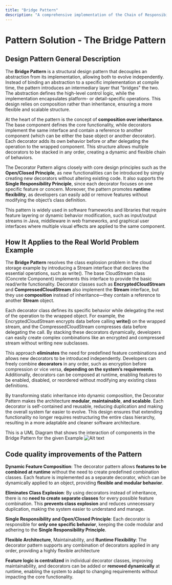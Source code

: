 ```yaml
---
title: "Bridge Pattern"
description: "A comprehensive implementation of the Chain of Responsibility pattern with practical examples and best practices."
---
```


# Pattern Solution - <text>The Bridge Pattern</text>

## <div>Design Pattern General Description</div>
The **Bridge Pattern** is a structural design pattern that decouples an abstraction from its implementation, allowing both to evolve independently. Instead of binding an abstraction to a specific implementation at compile time, the pattern introduces an intermediary layer that "bridges" the two. The abstraction defines the high-level control logic, while the implementation encapsulates platform- or detail-specific operations. This design relies on composition rather than inheritance, ensuring a more flexible and scalable structure.

At the heart of the pattern is the concept of **composition over inheritance**. The base component defines the core functionality, while decorators implement the same interface and contain a reference to another component (which can be either the base object or another decorator). Each decorator adds its own behavior before or after delegating the operation to the wrapped component. This structure allows multiple decorators to be stacked in any order, creating a dynamic and flexible chain of behaviors.

The Decorator Pattern aligns closely with core design principles such as the **Open/Closed Principle**, as new functionalities can be introduced by simply creating new decorators without altering existing code. It also supports the **Single Responsibility Principle**, since each decorator focuses on one specific feature or concern. Moreover, the pattern promotes **runtime flexibility**, as developers can easily add or remove features without modifying the object’s class definition.

This pattern is widely used in software frameworks and libraries that require feature layering or dynamic behavior modification, such as input/output streams in Java, middleware in web frameworks, and graphical user interfaces where multiple visual effects are applied to the same component.

## <div>How It Applies to the Real World Problem Example</div>

The **Bridge Pattern** resolves the class explosion problem in the cloud storage example by introducing a <span>Stream</span> interface that declares the essential operations, such as <span>write()</span>. The base <span>CloudStream</span> class (Concrete Component) implements this interface to provide the basic read/write functionality. Decorator classes such as **EncryptedCloudStream** and **CompressedCloudStream** also implement the **Stream** interface, but they use **composition** instead of inheritance—they contain a reference to another **Stream** object.

Each decorator class defines its specific behavior while delegating the rest of the operation to the wrapped object. For example, the <span>EncryptedCloudStream</span> encrypts data before calling **write()** on the wrapped stream, and the <span>CompressedCloudStream</span> compresses data before delegating the call. By stacking these decorators dynamically, developers can easily create complex combinations like an encrypted and compressed stream without writing new subclasses.

This approach **eliminates** the need for predefined feature combinations and allows new decorators to be introduced independently. Developers can freely combine **decorators** in any order, such as encryption before compression or vice versa, **depending on the system’s requirements**. Additionally, decorators can be composed at runtime, enabling features to be enabled, disabled, or reordered without modifying any existing class definitions.

By transforming static inheritance into dynamic composition, the Decorator Pattern makes the architecture **modular**, **maintainable**, **and scalable**. Each decorator is self-contained and reusable, reducing duplication and making the overall system far easier to evolve. This design ensures that extending functionality no longer requires restructuring the entire class hierarchy, resulting in a more adaptable and cleaner software architecture.

This is a UML Diagram that shows the interaction of components in the Bridge Pattern for the given Example 
![Alt text](/decorator.png)


## <div>Code quality improvements of the Pattern</div>

**Dynamic Feature Composition**: The decorator pattern allows **features to be combined at runtime** without the need to create predefined combination classes. Each feature is implemented as a separate decorator, which can be dynamically applied to an object, providing **flexible and modular behavior**.

**Eliminates Class Explosion**: By using decorators instead of inheritance, there is no **need to create separate classes** for every possible feature combination. This **prevents class explosion** and reduces unnecessary duplication, making the system easier to understand and manage.

**Single Responsibility and Open/Closed Principle**: Each decorator is responsible for **only one specific behavior**, keeping the code modular and adhering to the **Single Responsibility Principle**. 

**Flexible Architecture**, Maintainability, and **Runtime Flexibility**: The decorator pattern supports any combination of decorators applied in any order, providing a highly flexible architecture

**Feature logic is centralized** in individual decorator classes, improving maintainability, and decorators can be added or **removed dynamically** at runtime, enabling the system to adapt to changing requirements without impacting the core functionality.